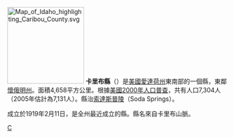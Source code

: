 {{unreferenced|time=2009-5-12}}

[[File:Map_of_Idaho_highlighting_Caribou_County.svg|175px]]
'''卡里布縣'''（{{lang-en|Caribou County}}）是[[美國|美國]][[愛達荷州|愛達荷州]]東南部的一個縣，東鄰[[懷俄明州|懷俄明州]]。面積4,658平方公里。根據[[美國2000年人口普查|美國2000年人口普查]]，共有人口7,304人（2005年估計為7,131人）。縣治[[索達斯普陵_(愛達荷州)|索達斯普陵]]（Soda Springs）。

成立於1919年2月11日，是全州最近成立的縣。縣名來自卡里布山脈。

{{爱达荷州}}
{{卡里布縣 (愛達荷州)}}

[[Category:愛達荷州行政區劃|C]]